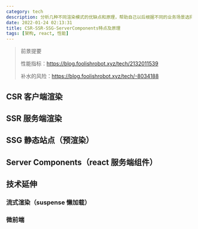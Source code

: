 ```yaml
---
category: tech
description: 分析几种不同渲染模式的优缺点和原理，帮助自己以后根据不同的业务场景选择合适的渲染模式，主要还是react技术栈，但是前端框架殊途同归。
date: 2022-01-24 02:13:31
title: CSR-SSR-SSG-ServerComponents特点及原理
tags: [架构, react, 性能]
---
```


> 前景提要
>
> 性能指标：https://blog.foolishrobot.xyz/tech/2132011539
>
> 补水的风险：https://blog.foolishrobot.xyz/tech/-8034188

## CSR 客户端渲染

## SSR 服务端渲染

## SSG 静态站点（预渲染）

## Server Components（react 服务端组件）

## 技术延伸

### 流式渲染（suspense 懒加载）

### 微前端


